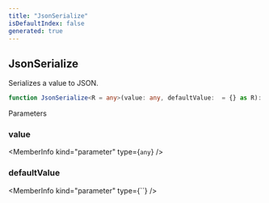 ```yaml
---
title: "JsonSerialize"
isDefaultIndex: false
generated: true
---
```



<!-- This file was generated from the CommandKit source. Do not modify. Instead, re-run the "docgen" script -->


## JsonSerialize

<GenerationInfo sourceFile="packages/commandkit/src/utils/utilities.ts" sourceLine="139" packageName="commandkit" />

Serializes a value to JSON.

```ts title="Signature"
function JsonSerialize<R = any>(value: any, defaultValue:  = {} as R): R
```
Parameters

### value

<MemberInfo kind="parameter" type={`any`} />

### defaultValue

<MemberInfo kind="parameter" type={``} />

